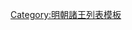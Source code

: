 {{ming|title=明朝樂昌國諸王|ed=樂昌國|head=[[成化]]十九年（[[1483年]]）封。別城[[朔州]]。|
{{ming/title}}
{{ming/list|樂昌康懿王|[[朱聰涓]]|朱成鍊、庶二子|[[1483年]]—[[1547年]]|成化十九年封。立別城朔州。[[嘉靖]]二十六年薨。}}
{{ming/list|樂昌榮簡王|[[朱俊楅]]|朱聰涓、嫡一子|追封|[[弘治 (明朝)|弘治]]十四年封[[长子 (封号)|長子]]。嘉靖二十二年卒。以子[[朱充𤓂|充𤓂]]襲封，追封諡榮簡王。}}
{{ming/list|樂昌溫靖王|[[朱充𤓂]]|朱俊楅、庶一子|[[1551年]]—[[1579年]]|嘉靖三十年襲封。[[萬曆]]七年薨。}}
{{ming/list|樂昌王|[[朱廷壖]]|朱充𤓂、嫡一子|[[1582年]]—[[1615年]]|萬曆十年襲封。四十三年薨。}}
{{ming/list|樂昌王|[[樂昌王 (明朝第四任)|朱鼐{{僻字|𫒊|左「金」右「丰」}}]]|朱廷壖、庶一子|[[1618年]]—？年|萬曆四十六年襲封。}}
}}<noinclude>
[[Category:明朝諸王列表模板]]
</noinclude>